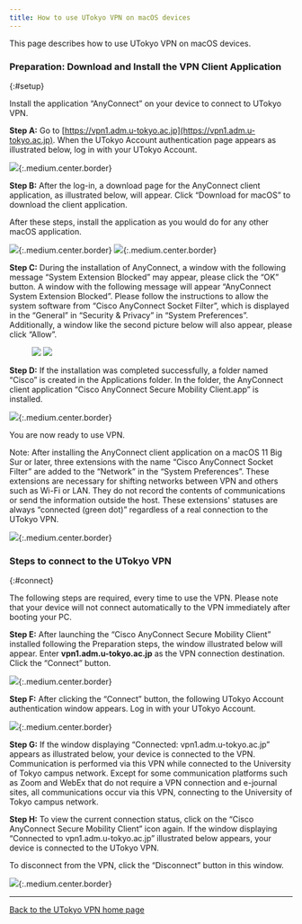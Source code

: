 ```yaml
---
title: How to use UTokyo VPN on macOS devices
---
```


This page describes how to use UTokyo VPN on macOS devices.

<SubpageBeginning />

### Preparation: Download and Install the VPN Client Application
{:#setup}

Install the application “AnyConnect” on your device to connect to UTokyo VPN.

**Step A:** Go to [https://vpn1.adm.u-tokyo.ac.jp](https://vpn1.adm.u-tokyo.ac.jp). When the UTokyo Account authentication page appears as illustrated below, log in with your UTokyo Account.

![](img/mac01-vpn1-login.png){:.medium.center.border}

<HelpMfa />

**Step B:** After the log-in, a download page for the AnyConnect client application, as illustrated below, will appear. Click “Download for macOS” to download the client application.

After these steps, install the application as you would do for any other macOS application.

![](img/mac02-download-page.png){:.medium.center.border}
![](img/mac03-install-1.png){:.medium.center.border}

<HelpWhite />
<HelpSecuritySession />
<HelpSecurityUsername />

**Step C:** During the installation of AnyConnect, a window with the following message “System Extension Blocked” may appear, please click the “OK” button. A window with the following message will appear “AnyConnect System Extension Blocked”. Please follow the instructions to allow the system software from “Cisco AnyConnect Socket Filter”, which is displayed in the “General” in “Security & Privacy” in “System Preferences”. Additionally, a window like the second picture below will also appear, please click “Allow”. 

<figure class="gallery">
  <img src="img/mac04-install-2.png" class="border">
  <img src="img/mac05-install-3.png" class="border">
</figure>

**Step D:** If the installation was completed successfully, a folder named “Cisco” is created in the Applications folder. In the folder, the AnyConnect client application “Cisco AnyConnect Secure Mobility Client.app” is installed. 

![](img/mac06-cisco-on-app.png){:.medium.center.border}

You are now ready to use VPN.

Note: After installing the AnyConnect client application on a macOS 11 Big Sur or later, three extensions with the name “Cisco AnyConnect Socket Filter” are added to the “Network” in the “System Preferences”. These extensions are necessary for shifting networks between VPN and others such as Wi-Fi or LAN. They do not record the contents of communications or send the information outside the host. These extensions' statuses are always “connected (green dot)” regardless of a real connection to the UTokyo VPN. 

![](img/mac07-macos-pref.png){:.medium.center.border}

### Steps to connect to the UTokyo VPN
{:#connect}

The following steps are required, every time to use the VPN. Please note that your device will not connect automatically to the VPN immediately after booting your PC.

**Step E:** After launching the “Cisco AnyConnect Secure Mobility Client” installed following the Preparation steps, the window illustrated below will appear. Enter **vpn1.adm.u-tokyo.ac.jp** as the VPN connection destination. Click the “Connect” button. 

![](img/mac08-app-window-connect.png){:.medium.center.border}

**Step F:** After clicking the “Connect” button, the following UTokyo Account authentication window appears. Log in with your UTokyo Account.

![](img/mac10-anyconnect-login.png){:.medium.center.border}

<HelpMultipleUsers />
<HelpMfa />

**Step G:** If the window displaying “Connected: vpn1.adm.u-tokyo.ac.jp” appears as illustrated below, your device is connected to the VPN. Communication is performed via this VPN while connected to the University of Tokyo campus network. Except for some communication platforms such as Zoom and WebEx that do not require a VPN connection and e-journal sites, all communications occur via this VPN, connecting to the University of Tokyo campus network.

**Step H:** To view the current connection status, click on the “Cisco AnyConnect Secure Mobility Client” icon again. If the window displaying “Connected to vpn1.adm.u-tokyo.ac.jp” illustrated below appears, your device is connected to the UTokyo VPN.

To disconnect from the VPN, click the “Disconnect” button in this window.

![](img/mac11-vpn-connected-window.png){:.medium.center.border}

---

[Back to the UTokyo VPN home page](.)
